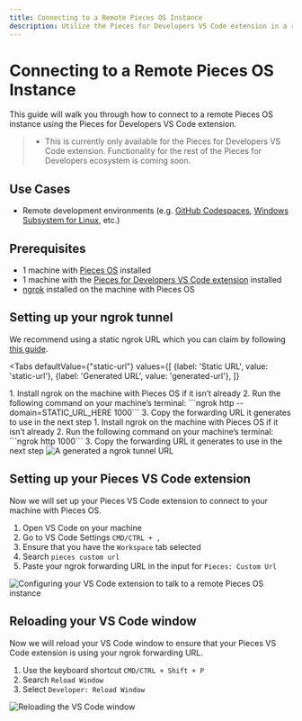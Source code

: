 ```yaml
---
title: Connecting to a Remote Pieces OS Instance
description: Utilize the Pieces for Developers VS Code extension in a remote development environment
---
```


# Connecting to a Remote Pieces OS Instance

This guide will walk you through how to connect to a remote Pieces OS instance using the Pieces for Developers VS Code extension.

> - This is currently only available for the Pieces for Developers VS Code extension. Functionality for the rest of the Pieces for Developers ecosystem is coming soon.

## Use Cases

- Remote development environments (e.g. [GitHub Codespaces](https://github.com/features/codespaces), [Windows Subsystem for Linux](https://learn.microsoft.com/en-us/windows/wsl/about), etc.)

## Prerequisites

- 1 machine with [Pieces OS](https://docs.pieces.app/installation-getting-started/what-am-i-installing) installed
- 1 machine with the [Pieces for Developers VS Code extension](https://marketplace.visualstudio.com/items?itemName=piecesapp.pieces) installed
- [ngrok](https://ngrok.com/download) installed on the machine with Pieces OS

## Setting up your ngrok tunnel

We recommend using a static ngrok URL which you can claim by following [this guide](https://ngrok.com/blog-post/free-static-domains-ngrok-users).

<Tabs
  defaultValue={"static-url"}
  values={[
    {label: 'Static URL', value: 'static-url'},
    {label: 'Generated URL', value: 'generated-url'},
  ]}
>
  <TabItem value="static-url">
    1. Install ngrok on the machine with Pieces OS if it isn’t already
    2. Run the following command on your machine’s terminal: ```ngrok http --domain=STATIC_URL_HERE 1000```
    3. Copy the forwarding URL it generates to use in the next step
  </TabItem>
  <TabItem value={"generated-url"}>
    1. Install ngrok on the machine with Pieces OS if it isn’t already
    2. Run the following command on your machine’s terminal: ```ngrok http 1000```
    3. Copy the forwarding URL it generates to use in the next step
  </TabItem>
</Tabs>

<Image zoom alt="A generated a ngrok tunnel URL" src="https://cdn.discordapp.com/attachments/1099141603664347196/1174436925810155520/Screenshot_2023-11-07_at_2.44.01_PM.png" />

## Setting up your Pieces VS Code extension

Now we will set up your Pieces VS Code extension to connect to your machine with Pieces OS.

1. Open VS Code on your machine
2. Go to VS Code Settings ```CMD/CTRL + ,```
3. Ensure that you have the ```Workspace``` tab selected
4. Search ```pieces custom url```
5. Paste your ngrok forwarding URL in the input for ```Pieces: Custom Url```

<Image zoom alt="Configuring your VS Code extension to talk to a remote Pieces OS instance" src="https://cdn.discordapp.com/attachments/1099141603664347196/1174435001505423451/Screenshot_2023-11-15_at_11.46.25_AM.png" />

## Reloading your VS Code window

Now we will reload your VS Code window to ensure that your Pieces VS Code extension is using your ngrok forwarding URL.

1. Use the keyboard shortcut ```CMD/CTRL + Shift + P```
2. Search ```Reload Window```
3. Select ```Developer: Reload Window```

<Image zoom alt="Reloading the VS Code window" src="https://cdn.discordapp.com/attachments/1099141603664347196/1174436348208369674/Screenshot_2023-11-07_at_2.45.45_PM.png" />


